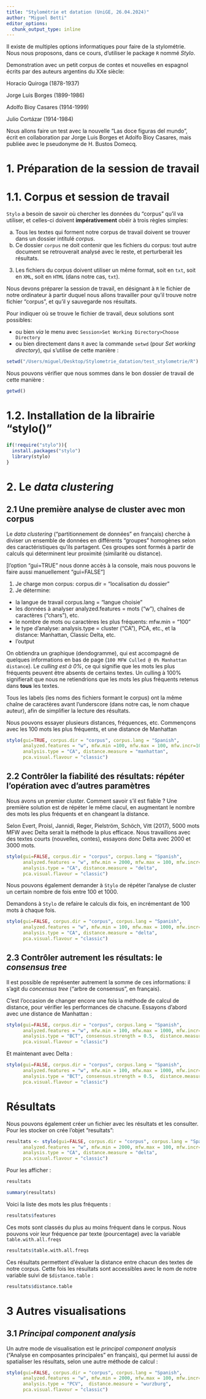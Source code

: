 ```yaml
---
title: "Stylométrie et datation (UniGE, 26.04.2024)"
author: "Miguel Betti"
editor_options: 
  chunk_output_type: inline
---
```


Il existe de multiples options informatiques pour faire de la stylométrie. Nous nous proposons, dans ce cours, d'utiliser le package `R` nommé  *Stylo*.

Demonstration avec un petit corpus de contes et nouvelles en espagnol écrits par des auteurs argentins du XXe siècle:

Horacio Quiroga (1878-1937)

Jorge Luis Borges (1899-1986)

Adolfo Bioy Casares (1914-1999)

Julio Cortázar (1914-1984)

Nous allons faire un test avec la nouvelle "Las doce figuras del mundo", écrit en collaboration par Jorge Luis Borges et Adolfo Bioy Casares, mais publiée avec le pseudonyme de H. Bustos Domecq.


# 1. Préparation de la session de travail

# 1.1. Corpus et session de travail

`Stylo` a besoin de savoir où chercher les données du "corpus" qu'il va utiliser, et celles-ci doivent **impérativement** obéir à trois règles simples:

a. Tous les textes qui forment notre corpus de travail doivent se trouver dans un dossier intitulé *corpus*.
b. Ce dossier `corpus` ne doit contenir que les fichiers du corpus: tout autre document se retrouverait analysé avec le reste, et perturberait les résultats.
3. Les fichiers du corpus doivent utiliser un même format, soit en `txt`, soit en `XML`, soit en `HTML` (dans notre cas, `txt`).

Nous devons préparer la session de travail, en désignant à `R` le fichier de notre ordinateur à partir duquel nous allons travailler pour qu'il trouve notre fichier "corpus", et qu'il y sauvegarde nos résultats.

Pour indiquer où se trouve le fichier de travail, deux solutions sont possibles:

* ou bien *via* le menu avec `Session>Set Working Directory>Choose Directory`
* ou bien directement dans `R` avec la commande `setwd` (pour *Set working directory*), qui s'utilise de cette manière :

```r
setwd("/Users/miguel/Desktop/Stylometrie_datation/test_stylometrie/R")
```

Nous pouvons vérifier que nous sommes dans le bon dossier de travail de cette manière :

```r
getwd()
```


# 1.2. Installation de la librairie "stylo()"

```r
if(!require("stylo")){
  install.packages("stylo")
  library(stylo)
}
```
# 2. Le *data clustering*

## 2.1 Une première analyse de cluster avec mon corpus

Le *data clustering* ("partitionnement de données" en français) cherche à diviser un ensemble de données en différents "groupes" homogènes selon des caractéristiques qu'ils partagent. Ces groupes sont formés à partir de calculs qui déterminent leur proximité (similarité ou distance).

[l'option "gui=TRUE" nous donne accès à la console, mais nous pouvons le faire aussi manuellement "gui=FALSE"]

1. Je charge mon corpus: corpus.dir = "localisation du dossier"
2. Je détermine:
- la langue de travail corpus.lang = "langue choisie"
- les données à analyser analyzed.features = mots ("w"), chaînes de caractères ("chars"), etc.
- le nombre de mots ou caractères les plus fréquents: mfw.min  = "100"
- le type d'analyse: analysis.type = cluster ("CA"), PCA, etc., et la distance: Manhattan, Classic Delta, etc.
- l'output

On obtiendra un graphique (dendogramme), qui est accompagné de quelques informations en bas de page (`100 MFW Culled @ 0% Manhattan distance`). Le *culling est à 0%*, ce qui signifie que les mots les plus fréquents peuvent être absents de certains textes. Un culling à 100% signifierait que nous ne retiendrions que les mots les plus fréquents retenus dans **tous** les textes.

Tous les labels (les noms des fichiers formant le corpus) ont la même chaîne de caractères avant l'underscore (dans notre cas, le nom chaque auteur), afin de simplifier la lecture des résultats.

Nous pouvons essayer plusieurs distances, fréquences, etc. Commençons avec les 100 mots les plus fréquents, et une distance de Manhattan

```r
stylo(gui=TRUE, corpus.dir = "corpus", corpus.lang = "Spanish",
      analyzed.features = "w", mfw.min =100, mfw.max = 100, mfw.incr=100,
      analysis.type = "CA", distance.measure = "manhattan",
      pca.visual.flavour = "classic")
```
## 2.2 Contrôler la fiabilité des résultats: répéter l'opération avec d'autres paramètres

Nous avons un premier cluster. Comment savoir s'il est fiable ? Une première solution est de répéter le même clacul, en augmentant le nombre des mots les plus fréquents et en changeant la distance.

Selon Evert, Proisl, Jannidi, Reger, Pielström, Schöch, Vitt (2017), 5000 mots MFW avec Delta serait la méthode la plus efficace. Nous travaillons avec des textes courts (nouvelles, contes), essayons donc Delta avec 2000 et 3000 mots.

```r
stylo(gui=FALSE, corpus.dir = "corpus", corpus.lang = "Spanish",
      analyzed.features = "w", mfw.min = 2000, mfw.max = 100, mfw.incr=100,
      analysis.type = "CA", distance.measure = "delta",
      pca.visual.flavour = "classic")
```

Nous pouvons également demander à `Stylo` de répéter l'analyse de cluster un certain nombre de fois entre 100 et 1000.

Demandons à `Stylo` de refaire le calculs dix fois, en incrémentant de 100 mots à chaque fois.

```r
stylo(gui=FALSE, corpus.dir = "corpus", corpus.lang = "Spanish",
      analyzed.features = "w", mfw.min = 100, mfw.max = 1000, mfw.incr=100,
      analysis.type = "CA", distance.measure = "delta",
      pca.visual.flavour = "classic")
```

## 2.3 Contrôler autrement les résultats: le *consensus tree*

Il est possible de représenter autrement la somme de ces informations: il s'agit du *concensus tree* ("arbre de consensus", en français).

C'est l'occasion de changer encore une fois la méthode de calcul de distance, pour vérifier les performances de chacune. Essayons d'abord avec une distance de Manhattan :

```r
stylo(gui=FALSE, corpus.dir = "corpus", corpus.lang = "Spanish",
      analyzed.features = "w", mfw.min = 100, mfw.max = 1000, mfw.incr=100,
      analysis.type = "BCT", consensus.strength = 0.5,  distance.measure = "manhattan",
      pca.visual.flavour = "classic")
```


Et maintenant avec Delta :

```r
stylo(gui=FALSE, corpus.dir = "corpus", corpus.lang = "Spanish",
      analyzed.features = "w", mfw.min = 100, mfw.max = 1000, mfw.incr=100,
      analysis.type = "BCT", consensus.strength = 0.5,  distance.measure = "delta",
      pca.visual.flavour = "classic")
```


# Résultats

Nous pouvons également créer un fichier avec les résultats et les consulter. Pour les stocker on crée l'objet "resultats":

```r
resultats <- stylo(gui=FALSE, corpus.dir = "corpus", corpus.lang = "Spanish",
      analyzed.features = "w", mfw.min = 2000, mfw.max = 100, mfw.incr=100,
      analysis.type = "CA", distance.measure = "delta",
      pca.visual.flavour = "classic")
```
Pour les afficher :

```r
resultats
```
```r
summary(resultats)
```
Voici la liste des mots les plus fréquents :

```r
resultats$features
```

Ces mots sont classés du plus au moins fréquent dans le corpus. Nous pouvons voir leur fréquence par texte (pourcentage) avec la variable `table.with.all.freqs`


```r
resultats$table.with.all.freqs
```
Ces résultats permettent d'évaluer la distance entre chacun des textes de notre corpus. Cette fois les résultats sont accessibles avec le nom de notre variable suivi de `$distance.table` : 

```r
resultats$distance.table 
```
# 3 Autres visualisations

## 3.1 *Principal component analysis*

Un autre mode de visualisation est le *principal component analysis* ("Analyse en composantes principales" en français), qui permet lui aussi de spatialiser les résultats, selon une autre méthode de calcul :


```r
stylo(gui=FALSE, corpus.dir = "corpus", corpus.lang = "Spanish",
      analyzed.features = "w", mfw.min = 2000, mfw.max = 100, mfw.incr=100,
      analysis.type = "PCV",  distance.measure = "wurzburg",
      pca.visual.flavour = "classic")
```


